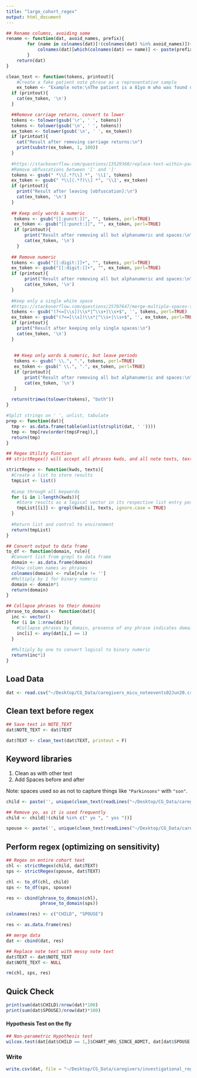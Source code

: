 ```yaml
---
title: "large_cohort_regex"
output: html_document
---
```



```r
## Rename columns, avoiding some
rename <- function(dat, avoid_names, prefix){
        for (name in colnames(dat)[!(colnames(dat) %in% avoid_names)]){
            colnames(dat)[which(colnames(dat) == name)] <- paste(prefix, name, sep = '')
        }
    return(dat)
}

clean_text <- function(tokens, printout){
    #Create a fake patient note phrase as a representative sample
    ex_token <- "Example note:\nThe patient is a 81yo m who was found down in [** location **] on [** date **] by daughter, [** name **].\n Pt was in usual state of health until four days ago, when began to complain to family of heartburn for which the pt was taking tums."
  if (printout){
    cat(ex_token, '\n')
  }

  ##Remove carriage returns, convert to lower
  tokens <- tolower(gsub('\r', ' ', tokens))
  tokens <- tolower(gsub('\n', ' ', tokens))
  ex_token <- tolower(gsub('\n', ' ', ex_token))
  if (printout){
    cat("Result after removing carriage returns:\n")
    print(substr(ex_token, 1, 100))
  }
  
  #https://stackoverflow.com/questions/13529360/replace-text-within-parenthesis-in-r
  #Remove obfuscations between '[' and ']'
  tokens <- gsub(" *\\[.*?\\] *", '\\1', tokens)
  ex_token <- gsub(" *\\[(.*?)\\] *", '\\1', ex_token)
  if (printout){
    print("Result after leaving [obfuscation]:\n")
    cat(ex_token, '\n')
  }
  
  ## Keep only words & numeric
   tokens <- gsub("[[:punct:]]", "", tokens, perl=TRUE)
   ex_token <- gsub("[[:punct:]]", "", ex_token, perl=TRUE)
   if (printout){
       print("Result after removing all but alphanumeric and spaces:\n")
       cat(ex_token, '\n')
    }
  
  ## Remove numeric
  tokens <- gsub("[[:digit:]]+", "", tokens, perl=TRUE)
  ex_token <- gsub("[[:digit:]]+", "", ex_token, perl=TRUE)
  if (printout){
       print("Result after removing all but alphanumeric and spaces:\n")
       cat(ex_token, '\n')
  }
  
  #Keep only a single white space
  #https://stackoverflow.com/questions/25707647/merge-multiple-spaces-to-single-space-remove-trailing-leading-spaces
  tokens <- gsub("(?<=[\\s])\\s*|^\\s+|\\s+$", '', tokens, perl=TRUE)
  ex_token <- gsub("(?<=[\\s])\\s*|^\\s+|\\s+$", '', ex_token, perl=TRUE)
  if (printout){
    print("Result after keeping only single spaces:\n")
    cat(ex_token, '\n')
  }
  
    
   ## Keep only words & numeric, but leave periods
   tokens <- gsub(" \\.", ".", tokens, perl=TRUE)
   ex_token <- gsub(" \\.", ".", ex_token, perl=TRUE)
   if (printout){
       print("Result after removing all but alphanumeric and spaces:\n")
       cat(ex_token, '\n')
   }
  
  return(trimws(tolower(tokens), "both"))
}

#Split strings on ' ', unlist, tabulate
prep <- function(dat){
  tmp <- as.data.frame(table(unlist(strsplit(dat, ' '))))
  tmp <- tmp[rev(order(tmp$Freq)),]
  return(tmp)
}

## Regex Utility Function
## strictRegex() will accept all phrases kwds, and all note texts, texts, it will utilize grepl() to find direct matches in the text, and will return a list of booleans.

strictRegex <- function(kwds, texts){
  #Create a list to store results
  tmpList <- list()
  
  #Loop through all keywords
  for (i in 1:length(kwds)){
    #Store results as a logical vector in its respective list entry position
    tmpList[[i]] <- grepl(kwds[i], texts, ignore.case = TRUE)
  }
  
  #Return list and control to environment
  return(tmpList)
}

## Convert output to data frame
to_df <- function(domain, rule){
  #Convert list from grepl to data frame
  domain <- as.data.frame(domain)
  #Show column names as phrases
  colnames(domain) <- rule[rule != '']
  #Multiply by 1 for binary numeric
  domain <- domain*1
  return(domain)
}

## Collapse phrases to their domains
phrase_to_domain <- function(dat){
  inc <- vector()
  for (i in 1:nrow(dat)){
    #Collapse phrases by domain, presence of any phrase indicates domain
    inc[i] <- any(dat[i,] == 1)
  }
  
  #Multiply by one to convert logical to binary numeric
  return(inc*1)
}
```


## Load Data

```r
dat <- read.csv("~/Desktop/CG_Data/caregivers_micu_noteevents02Jun20.csv", header = T, stringsAsFactors = F)
```

## Clean text before regex

```r
## Save text in NOTE_TEXT
dat$NOTE_TEXT <- dat$TEXT

dat$TEXT <- clean_text(dat$TEXT, printout = F)
```

## Keyword libraries

1. Clean as with other text
2. Add Spaces before and after

Note: spaces used so as not to capture things like `"Parkinsons"` with `"son"`.

```r
child <- paste('', unique(clean_text(readLines("~/Desktop/CG_Data/caregivers/child_phrase_dictionary.txt"), F)), '', sep = ' ')

## Remove yo, as it is used frequently
child <- child[!(child %in% c(" yo ", " yos "))]

spouse <- paste('', unique(clean_text(readLines("~/Desktop/CG_Data/caregivers/spouse_phrase_dictionary.txt"), F)), '', sep = ' ')
```

## Perform regex (optimizing on sensitivity)

```r
## Regex on entire cohort text
chl <- strictRegex(child, dat$TEXT)
sps <- strictRegex(spouse, dat$TEXT)

chl <- to_df(chl, child)
sps <- to_df(sps, spouse)

res <- cbind(phrase_to_domain(chl),
             phrase_to_domain(sps))

colnames(res) <- c("CHILD", "SPOUSE")

res <- as.data.frame(res)

## merge data
dat <- cbind(dat, res)

## Replace note text with messy note text
dat$TEXT <- dat$NOTE_TEXT
dat$NOTE_TEXT <- NULL

rm(chl, sps, res)
```

## Quick Check

```r
print(sum(dat$CHILD)/nrow(dat)*100)
print(sum(dat$SPOUSE)/nrow(dat)*100)
```

#### Hypothesis Test on the fly

```r
## Non-parametric Hypothesis test
wilcox.test(dat[dat$CHILD == 1,]$CHART_HRS_SINCE_ADMIT, dat[dat$SPOUSE == 1,]$CHART_HRS_SINCE_ADMIT)
```

### Write

```r
write.csv(dat, file = "~/Desktop/CG_Data/caregivers/investigational_regex_results03Jun2020.csv", row.names = F)
```